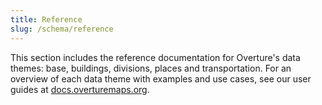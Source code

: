 ```yaml
---
title: Reference
slug: /schema/reference
---
```


This section includes the reference documentation for Overture's data themes: base, buildings, divisions, places and transportation. For an overview of each data theme with examples and use cases, see our user guides at [docs.overturemaps.org](https://docs.overturemaps.org/).





<DocCardList />
